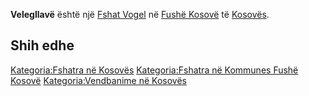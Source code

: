 {{Fshat në Kosovës
 | Emri                = Velegllavë
| sqi_D_name = Velegllavë
| sqi_D_FULL_NAME_RO = Velegllavë
| sqi_D_FULL_NAME_ND_RO = Velegllave
| sqi_D_SORT_NAME_RG = VELEGLLAVE
| sqi_D_FULL_NAME_RG = Velegllavë
| sqi_D_FULL_NAME_ND_RG = Velegllave
| sqi_V_name = Kreshtë
| sqi_V_FULL_NAME_RO = Kreshtë Velegllava Kreshta
| sqi_V_FULL_NAME_ND_RO = Kreshte Velegllava Kreshta
| sqi_V_SORT_NAME_RG = KRESHTE VELEGLLAVA KRESHTA
| sqi_V_FULL_NAME_RG = Kreshtë Velegllava Kreshta
| sqi_V_FULL_NAME_ND_RG = Kreshte Velegllava Kreshta
| srp_N_name = Veljeglava
| srp_N_FULL_NAME_RO = Veljeglava
| srp_N_FULL_NAME_ND_RO = Veljeglava
| srp_N_SORT_NAME_RG = VELJEGLAVA
| srp_N_FULL_NAME_RG = Veljeglava
| srp_N_FULL_NAME_ND_RG = Veljeglava
| srp_NS_name = Вељеглава
| srp_NS_FULL_NAME_RO = Вељеглава
| srp_NS_FULL_NAME_ND_RO = Вељеглава
| srp_NS_SORT_NAME_RG = ВЕЉЕГЛАВА
| srp_NS_FULL_NAME_RG = Вељеглава
| srp_NS_FULL_NAME_ND_RG = Вељеглава
| srp_V_name = Velja Glava
| srp_V_FULL_NAME_RO = Velja Glava
| srp_V_FULL_NAME_ND_RO = Velja Glava
| srp_V_SORT_NAME_RG = VELJAGLAVA
| srp_V_FULL_NAME_RG = Velja Glava
| srp_V_FULL_NAME_ND_RG = Velja Glava

 | Emri (Rasa dhanore) = 
 | Figura              = 
 | Shteti              = Kosovo
 | Komuna              = Fushë Kosovë
 | Kodi postar         = 
 | Sipërfaqja          = 

 | Popullsia           = 

 | Regj. i popullsisë  = 
 | Dend. e popullsisë  = 
 | Faqja zyrtare       = 
 <!--- Koordinatat ----> 
 | Gjerësia            = 42.643056
 | Gjatësia            = 21.710278
 | Lartësia            = 
}}
'''Velegllavë''' është një [[Fshat Vogel]] në [[Fushë Kosovë]] të [[Kosovës]].

<!-- == Gjeografia == -->
<!-- == Historia == -->
<!-- == Demografia == -->
== Shih edhe ==
{{Komuna Fushë Kosovë}}
{{Kosovo-Administrata-Cung}}

[[Kategoria:Fshatra në Kosovës]]
[[Kategoria:Fshatra në Kommunes Fushë Kosovë]]
[[Kategoria:Vendbanime në Kosovës]]
